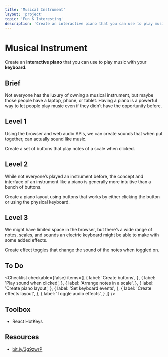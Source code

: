 ```yaml
---
title: 'Musical Instrument'
layout: 'project'
topic: 'Fun & Interesting'
description: 'Create an interactive piano that you can use to play music with your keyboard.'
---
```



<ProjectHeader>

# Musical Instrument

Create an <strong className="color-blue">interactive piano</strong> that you can use to play music with your <strong className="color-purple">keyboard</strong>.

</ProjectHeader>

<ProjectContent>

## Brief

Not everyone has the luxury of owning a musical instrument, but maybe those people have a laptop, phone, or tablet. Having a piano is a powerful way to let people play music even if they didn’t have the opportunity before.

## Level 1

Using the browser and web audio APIs, we can create sounds that when put together, can actually sound like music.

Create a set of buttons that play notes of a scale when clicked.

<LoginRequired>

## Level 2

While not everyone’s played an instrument before, the concept and interface of an instrument like a piano is generally more intuitive than a bunch of buttons.

Create a piano layout using buttons that works by either clicking the button or using the physical keyboard.

## Level 3

We might have limited space in the browser, but there’s a wide range of notes, scales, and sounds an electric keyboard might be able to make with some added effects.

Create effect toggles that change the sound of the notes when toggled on.

</LoginRequired>

</ProjectContent>

<ProjectSidebar>

## To Do

<Checklist checkable={false} items={[
  {
    label: 'Create buttons',
  },
  {
    label: 'Play sound when clicked',
  },
  {
    label: 'Arrange notes in a scale',
  },
  {
    label: 'Create piano layout',
  },
  {
    label: 'Set keyboard events',
  },
  {
    label: 'Create effects layout',
  },
  {
    label: 'Toggle audio effects',
  }
]} />

## Toolbox
- React HotKeys

## Resources
- [bit.ly/3g9zwrP](https://bit.ly/3g9zwrP)

</ProjectSidebar>
